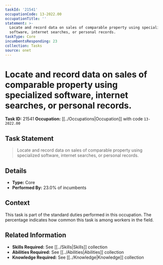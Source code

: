 ```yaml
---
taskId: '21541'
occupationCode: 13-2022.00
occupationTitle: ''
statement: >-
  Locate and record data on sales of comparable property using specialized
  software, internet searches, or personal records.
taskType: Core
incumbentsResponding: 23
collection: Tasks
source: onet
---
```

# Locate and record data on sales of comparable property using specialized software, internet searches, or personal records.

**Task ID:** 21541
**Occupation:** [[../Occupations|Occupation]] with code `13-2022.00`

## Task Statement

> Locate and record data on sales of comparable property using specialized software, internet searches, or personal records.

## Details

- **Type:** Core
- **Performed By:** 23.0% of incumbents

## Context

This task is part of the standard duties performed in this occupation. The percentage indicates how common this task is among workers in the field.

## Related Information

- **Skills Required:** See [[../Skills|Skills]] collection
- **Abilities Required:** See [[../Abilities|Abilities]] collection
- **Knowledge Required:** See [[../Knowledge|Knowledge]] collection
